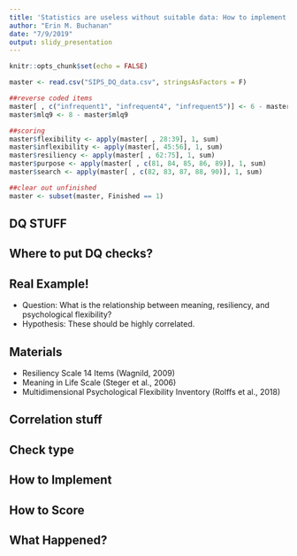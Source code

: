 ```yaml
---
title: 'Statistics are useless without suitable data: How to implement and assess for data quality'
author: "Erin M. Buchanan"
date: "7/9/2019"
output: slidy_presentation
---
```


```r
knitr::opts_chunk$set(echo = FALSE)
```

```r
master <- read.csv("SIPS_DQ_data.csv", stringsAsFactors = F)

##reverse coded items
master[ , c("infrequent1", "infrequent4", "infrequent5")] <- 6 - master[ , c("infrequent1", "infrequent4", "infrequent5")]
master$mlq9 <- 8 - master$mlq9

##scoring
master$flexibility <- apply(master[ , 28:39], 1, sum)
master$inflexibility <- apply(master[, 45:56], 1, sum)
master$resiliency <- apply(master[ , 62:75], 1, sum)
master$purpose <- apply(master[ , c(81, 84, 85, 86, 89)], 1, sum)
master$search <- apply(master[ , c(82, 83, 87, 88, 90)], 1, sum)

##clear out unfinished
master <- subset(master, Finished == 1)
```

## DQ STUFF

## Where to put DQ checks? 

## Real Example!

- Question: What is the relationship between meaning, resiliency, and psychological flexibility?
- Hypothesis: These should be highly correlated.

## Materials

- Resiliency Scale 14 Items (Wagnild, 2009)
- Meaning in Life Scale (Steger et al., 2006)
- Multidimensional Psychological Flexibility Inventory (Rolffs et al., 2018)

## Correlation stuff 




## Check type

## How to Implement

## How to Score

## What Happened? 
